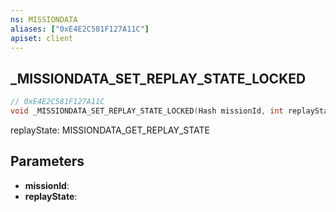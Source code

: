 ```yaml
---
ns: MISSIONDATA
aliases: ["0xE4E2C581F127A11C"]
apiset: client
---
```

## _MISSIONDATA_SET_REPLAY_STATE_LOCKED

```c
// 0xE4E2C581F127A11C
void _MISSIONDATA_SET_REPLAY_STATE_LOCKED(Hash missionId, int replayState);
```

replayState: MISSIONDATA_GET_REPLAY_STATE

## Parameters
* **missionId**:
* **replayState**: